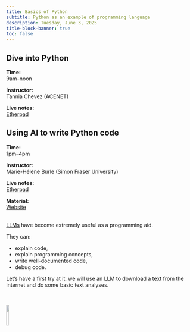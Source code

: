 ```yaml
---
title: Basics of Python
subtitle: Python as an example of programming language
description: Tuesday, June 3, 2025
title-block-banner: true
toc: false
---
```


## Dive into Python

:::{.topdef}

**Time:** \
9am–noon

**Instructor:** \
Tannia Chevez (ACENET)

**Live notes:** \
[Etherpad](https://etherpad.wikimedia.org/p/dhsi25)

:::

## Using AI to write Python code

:::{.topdef}

**Time:** \
1pm–4pm

**Instructor:** \
Marie-Hélène Burle (Simon Fraser University)

**Live notes:** \
[Etherpad](https://etherpad.wikimedia.org/p/dhsi25)

**Material:** \
[Website](https://mint.westdri.ca/python/top_llm)

:::

<br>
[LLMs](https://en.wikipedia.org/wiki/Large_language_model) have become extremely useful as a programming aid.

They can:

- explain code,
- explain programming concepts,
- write well-documented code,
- debug code.

Let's have a first try at it: we will use an LLM to download a text from the internet and do some basic text analyses.

<br>

![](/img/logo_dhsi.png){fig-alt="frontlogo" fig-align="center" width="12%"}
